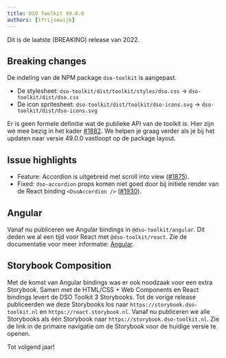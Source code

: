 ```yaml
---
title: DSO Toolkit 49.0.0
authors: [tfrijsewijk]
---
```


Dit is de laatste (BREAKING) release van 2022.

## Breaking changes

De indeling van de NPM package `dso-toolkit` is aangepast.

- De stylesheet: `dso-toolkit/dist/toolkit/styles/dso.css` -> `dso-toolkit/dist/dso.css`
- De icon spritesheet: `dso-toolkit/dist/toolkit/dso-icons.svg` -> `dso-toolkit/dist/dso-icons.svg`

Er is geen formele definitie wat de publieke API van de toolkit is. Hier zijn we mee bezig in het kader [#1882](https://github.com/dso-toolkit/dso-toolkit/issues/1882). We helpen je graag verder als je bij het updaten naar versie 49.0.0 vastloopt op de package layout.

## Issue highlights

- Feature: Accordion is uitgebreid met scroll into view ([#1875](https://github.com/dso-toolkit/dso-toolkit/issues/1875)).
- Fixed: `dso-accordion` props komen niet goed door bij initiele render van de React binding `<DsoAccordion />` ([#1930](https://github.com/dso-toolkit/dso-toolkit/issues/1930)).

## Angular

Vanaf nu publiceren we Angular bindings in `@dso-toolkit/angular`. Dit deden we al een tijd voor React met `@dso-toolkit/react`. Zie de documentatie voor meer informatie: [Angular](/voor-developers).

## Storybook Composition

Met de komst van Angular bindings was er ook noodzaak voor een extra Storybook. Samen met de HTML/CSS + Web Components en React bindings levert de DSO Toolkit 3 Storybooks. Tot de vorige release publiceerden we deze Storybooks los naar `https://storybook.dso-toolkit.nl` en `https://react.storybook.nl`. Vanaf nu publiceren we alle Storybooks als één Storybook naar `https://storybook.dso-toolkit.nl`. Zie de link in de primaire navigatie om de Storybook voor de huidige versie te openen.

Tot volgend jaar!

